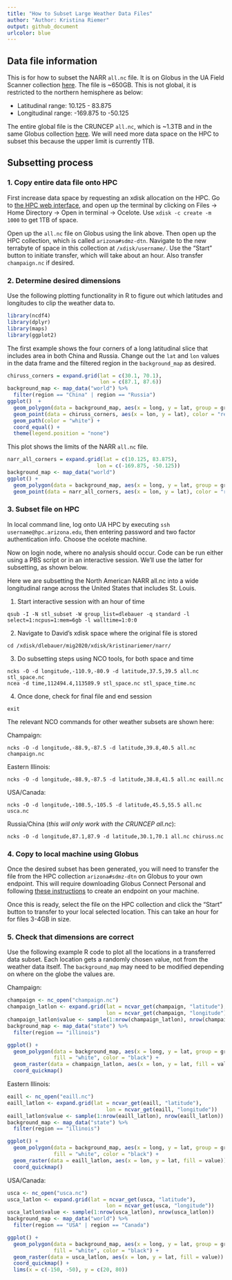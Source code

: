 ```yaml
---
title: "How to Subset Large Weather Data Files"
author: "Author: Kristina Riemer"
output: github_document
urlcolor: blue
---
```


## Data file information

This is for how to subset the NARR `all.nc` file. It is on Globus in the UA Field Scanner collection [here](https://app.globus.org/file-manager?origin_id=cbae3a96-d081-4951-bd1e-a8fda974cefa&origin_path=%2Fmet%2Fnarr%2Fthreehourly%2F). The file is ~650GB. This is not global, it is restricted to the northern hemisphere as below: 

 * Latitudinal range: 10.125 - 83.875 
 * Longitudinal range: -169.875 to -50.125

The entire global file is the CRUNCEP `all.nc`, which is ~1.3TB and in the same Globus collection [here](https://app.globus.org/file-manager?origin_id=cbae3a96-d081-4951-bd1e-a8fda974cefa&origin_path=%2Fmet%2Fcruncep%2F). We will need more data space on the HPC to subset this because the upper limit is currently 1TB. 

## Subsetting process

### 1. Copy entire data file onto HPC

First increase data space by requesting an xdisk allocation on the HPC. Go to [the HPC web interface](https://ood.hpc.arizona.edu/pun/sys/dashboard), and open up the terminal by clicking on Files -> Home Directory -> Open in terminal -> Ocelote. Use `xdisk -c create -m 1000` to get 1TB of space.  

Open up the `all.nc` file on Globus using the link above. Then open up the HPC collection, which is called `arizona#sdmz-dtn`. Navigate to the new terrabyte of space in this collection at `/xdisk/username/`. Use the "Start" button to initiate transfer, which will take about an hour. Also transfer `champaign.nc` if desired. 

### 2. Determine desired dimensions

Use the following plotting functionality in R to figure out which latitudes and longitudes to clip the weather data to. 

```r
library(ncdf4)
library(dplyr)
library(maps)
library(ggplot2)
```

The first example shows the four corners of a long latitudinal slice that includes area in both China and Russia. Change out the `lat` and `lon` values in the data frame and the filtered region in the `background_map` as desired. 

```r
chiruss_corners = expand.grid(lat = c(30.1, 70.1),
                              lon = c(87.1, 87.6))
background_map <- map_data("world") %>%
  filter(region == "China" | region == "Russia")
ggplot()  +
  geom_polygon(data = background_map, aes(x = long, y = lat, group = group), fill = NA, color = "black") +
  geom_point(data = chiruss_corners, aes(x = lon, y = lat), color = "red") +
  geom_path(color = "white") +
  coord_equal() +
  theme(legend.position = "none")
```

This plot shows the limits of the NARR `all.nc` file. 

```r
narr_all_corners = expand.grid(lat = c(10.125, 83.875), 
                             lon = c(-169.875, -50.125))
background_map <- map_data("world")
ggplot() +
  geom_polygon(data = background_map, aes(x = long, y = lat, group = group), fill = "white", color = "black") +
  geom_point(data = narr_all_corners, aes(x = lon, y = lat), color = "red")
```

### 3. Subset file on HPC

In local command line, log onto UA HPC by executing `ssh username@hpc.arizona.edu`, then entering password and two factor authentication info. Choose the ocelote machine. 

Now on login node, where no analysis should occur. Code can be run either using a PBS script or in an interactive session. We'll use the latter for subsetting, as shown below. 

Here we are subsetting the North American NARR all.nc into a wide longitudinal range across the United States that includes St. Louis. 

1. Start interactive session with an hour of time

```shell
qsub -I -N stl_subset -W group_list=dlebauer -q standard -l select=1:ncpus=1:mem=6gb -l walltime=1:0:0
```

2. Navigate to David's xdisk space where the original file is stored

```shell
cd /xdisk/dlebauer/mig2020/xdisk/kristinariemer/narr/
```

3. Do subsetting steps using NCO tools, for both space and time

```shell
ncks -O -d longitude,-110.9,-80.9 -d latitude,37.5,39.5 all.nc stl_space.nc
ncea -d time,112494.4,113589.9 stl_space.nc stl_space_time.nc
```

4. Once done, check for final file and end session

```shell
exit
```

The relevant NCO commands for other weather subsets are shown here: 

Champaign: 
```shell
ncks -O -d longitude,-88.9,-87.5 -d latitude,39.8,40.5 all.nc champaign.nc
```

Eastern Illinois: 
```shell
ncks -O -d longitude,-88.9,-87.5 -d latitude,38.8,41.5 all.nc eaill.nc
```

USA/Canada: 
```shell
ncks -O -d longitude,-108.5,-105.5 -d latitude,45.5,55.5 all.nc usca.nc
```

Russia/China (*this will only work with the CRUNCEP all.nc*):

```shell
ncks -O -d longitude,87.1,87.9 -d latitude,30.1,70.1 all.nc chiruss.nc
```

### 4. Copy to local machine using Globus

Once the desired subset has been generated, you will need to transfer the file from the HPC collection `arizona#sdmz-dtn` on Globus to your own endpoint. This will require downloading Globus Connect Personal and following [these instructions](https://www.globus.org/globus-connect-personal) to create an endpoint on your machine. 

Once this is ready, select the file on the HPC collection and click the "Start" button to transfer to your local selected location. This can take an hour for for files 3-4GB in size. 

### 5. Check that dimensions are correct

Use the following example R code to plot all the locations in a transferred data subset. Each location gets a randomly chosen value, not from the weather data itself. The `background_map` may need to be modified depending on where on the globe the values are. 

Champaign: 
```r
champaign <- nc_open("champaign.nc")
champaign_latlon <- expand.grid(lat = ncvar_get(champaign, "latitude"), 
                                lon = ncvar_get(champaign, "longitude"))
champaign_latlon$value <- sample(1:nrow(champaign_latlon), nrow(champaign_latlon))
background_map <- map_data("state") %>% 
  filter(region == "illinois")

ggplot() +
  geom_polygon(data = background_map, aes(x = long, y = lat, group = group), 
               fill = "white", color = "black") +
  geom_raster(data = champaign_latlon, aes(x = lon, y = lat, fill = value)) +
  coord_quickmap()
```

Eastern Illinois: 
```r
eaill <- nc_open("eaill.nc")
eaill_latlon <- expand.grid(lat = ncvar_get(eaill, "latitude"), 
                                lon = ncvar_get(eaill, "longitude"))
eaill_latlon$value <- sample(1:nrow(eaill_latlon), nrow(eaill_latlon))
background_map <- map_data("state") %>% 
  filter(region == "illinois")

ggplot() +
  geom_polygon(data = background_map, aes(x = long, y = lat, group = group), 
               fill = "white", color = "black") +
  geom_raster(data = eaill_latlon, aes(x = lon, y = lat, fill = value)) +
  coord_quickmap()
```

USA/Canada: 
```r
usca <- nc_open("usca.nc")
usca_latlon <- expand.grid(lat = ncvar_get(usca, "latitude"), 
                                lon = ncvar_get(usca, "longitude"))
usca_latlon$value <- sample(1:nrow(usca_latlon), nrow(usca_latlon))
background_map <- map_data("world") %>% 
  filter(region == "USA" | region == "Canada")

ggplot() +
  geom_polygon(data = background_map, aes(x = long, y = lat, group = group), 
               fill = "white", color = "black") +
  geom_raster(data = usca_latlon, aes(x = lon, y = lat, fill = value)) +
  coord_quickmap() +
  lims(x = c(-150, -50), y = c(20, 80))
```

